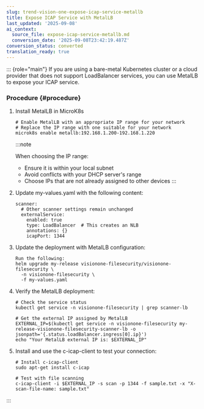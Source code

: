 ```yaml
---
slug: trend-vision-one-expose-icap-service-metallb
title: Expose ICAP Service with MetalLB
last_updated: '2025-09-08'
ai_context:
  source_file: expose-icap-service-metallb.md
  conversion_date: '2025-09-08T23:42:19.487Z'
conversion_status: converted
translation_ready: true
---
```


::: {role="main"}
If you are using a bare-metal Kubernetes cluster or a cloud provider that does not support LoadBalancer services, you can use MetalLB to expose your ICAP service.

### Procedure {#procedure}

1.  Install MetalLB in MicroK8s

    ``` codeblock
    # Enable MetalLB with an appropriate IP range for your network
    # Replace the IP range with one suitable for your network
    microk8s enable metallb:192.168.1.200-192.168.1.220
    ```

    :::note

    When choosing the IP range:

    - Ensure it is within your local subnet
    - Avoid conflicts with your DHCP server's range
    - Choose IPs that are not already assigned to other devices
    :::

2.  Update my-values.yaml with the following content:

    ``` codeblock
    scanner:
      # Other scanner settings remain unchanged
      externalService:
        enabled: true
        type: LoadBalancer  # This creates an NLB
        annotations: {}
        icapPort: 1344
    ```

3.  Update the deployment with MetalLB configuration:

    ``` codeblock
    Run the following:
    helm upgrade my-release visionone-filesecurity/visionone-filesecurity \
      -n visionone-filesecurity \
      -f my-values.yaml
    ```

4.  Verify the MetalLB deployment:

    ``` codeblock
    # Check the service status
    kubectl get service -n visionone-filesecurity | grep scanner-lb

    # Get the external IP assigned by MetalLB
    EXTERNAL_IP=$(kubectl get service -n visionone-filesecurity my-release-visionone-filesecurity-scanner-lb -o jsonpath='{.status.loadBalancer.ingress[0].ip}')
    echo "Your MetalLB external IP is: $EXTERNAL_IP"
    ```

5.  Install and use the c-icap-client to test your connection:

    ``` codeblock
    # Install c-icap-client
    sudo apt-get install c-icap

    # Test with file scanning
    c-icap-client -i $EXTERNAL_IP -s scan -p 1344 -f sample.txt -x "X-scan-file-name: sample.txt"
    ```
:::
